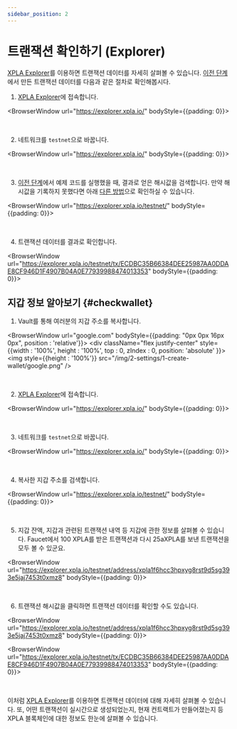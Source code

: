 ```yaml
---
sidebar_position: 2
---
```


# 트랜잭션 확인하기 (Explorer)


[XPLA Explorer](https://explorer.xpla.io/)를 이용하면 트랜잭션 데이터를 자세히 살펴볼 수 있습니다. [이전 단계](/startlearning/settings/create-testnet-transaction/send-tx)에서 만든 트랜잭션 데이터를 다음과 같은 절차로 확인해봅시다.

1. [XPLA Explorer](https://explorer.xpla.io/)에 접속합니다.

<BrowserWindow url="https://explorer.xpla.io/" bodyStyle={{padding: 0}}>
<div className="flex justify-center" style={{backgroundColor : 'hsl(240, 20%, 97%)', position : 'relative'}}>
    <VaultImgCard style={{zIndex : 1, maxWidth : "100%"}} imgSrc="/img/2-settings/2-create-testnet-transaction/check-tx-in-explorer/go-explorer.png" />
</div>
</BrowserWindow>

<br/>

2. 네트워크를 `testnet`으로 바꿉니다.

<BrowserWindow url="https://explorer.xpla.io/" bodyStyle={{padding: 0}}>
<div className="flex justify-center" style={{backgroundColor : 'hsl(240, 20%, 97%)', position : 'relative'}}>
    <VaultImgCard style={{zIndex : 1, maxWidth : "100%"}} imgSrc="/img/2-settings/2-create-testnet-transaction/check-tx-in-explorer/select-testnet.png" />
</div>
</BrowserWindow>

<br/>

3. [이전 단계](/startlearning/settings/create-testnet-transaction/send-tx)에서 예제 코드를 실행했을 때, 결과로 얻은 해시값을 검색합니다. 만약 해시값을 기록하지 못했다면 아래 [다른 방법](/startlearning/settings/create-testnet-transaction/check-tx-in-explorer#checkwallet)으로 확인하실 수 있습니다.

<BrowserWindow url="https://explorer.xpla.io/testnet/" bodyStyle={{padding: 0}}>
<div className="flex justify-center" style={{backgroundColor : 'hsl(240, 20%, 97%)', position : 'relative'}}>
    <VaultImgCard style={{zIndex : 1, maxWidth : "100%"}} imgSrc="/img/2-settings/2-create-testnet-transaction/check-tx-in-explorer/search-tx.png" />
</div>
</BrowserWindow>

<br/>

4. 트랜잭션 데이터를 결과로 확인합니다.

<BrowserWindow url="https://explorer.xpla.io/testnet/tx/ECDBC35B66384DEE25987AA0DDAE8CF946D1F4907B04A0E77939988474013353" bodyStyle={{padding: 0}}>
<div className="flex justify-center" style={{backgroundColor : 'hsl(240, 20%, 97%)', position : 'relative'}}>
    <VaultImgCard style={{zIndex : 1, maxWidth : "100%"}} imgSrc="/img/2-settings/2-create-testnet-transaction/check-tx-in-explorer/see-tx.png" />
</div>
</BrowserWindow>

## 지갑 정보 알아보기 {#checkwallet}

1. Vault를 통해 여러분의 지갑 주소를 복사합니다.

<BrowserWindow url="google.com" bodyStyle={{padding: "0px 0px 16px 0px", position : 'relative'}}>
    <div className="flex justify-center" style={{width : '100%', height : '100%', top : 0, zIndex : 0, position: 'absolute' }}>
        <img  style={{height : '100%'}} src="/img/2-settings/1-create-wallet/google.png" />
    </div>
<div className="flex justify-end" style={{zIndex : 1,position:'relative'}}>
    <VaultImgCard imgSrc="/img/2-settings/2-create-testnet-transaction/check-tx-in-explorer/copy-address.png" />
</div>
</BrowserWindow>

<br/>

2. [XPLA Explorer](https://explorer.xpla.io/)에 접속합니다.

<BrowserWindow url="https://explorer.xpla.io/" bodyStyle={{padding: 0}}>
<div className="flex justify-center" style={{backgroundColor : 'hsl(240, 20%, 97%)', position : 'relative'}}>
    <VaultImgCard style={{zIndex : 1, maxWidth : "100%"}} imgSrc="/img/2-settings/2-create-testnet-transaction/check-tx-in-explorer/go-explorer.png" />
</div>
</BrowserWindow>

<br/>

3. 네트워크를 `testnet`으로 바꿉니다.

<BrowserWindow url="https://explorer.xpla.io/" bodyStyle={{padding: 0}}>
<div className="flex justify-center" style={{backgroundColor : 'hsl(240, 20%, 97%)', position : 'relative'}}>
    <VaultImgCard style={{zIndex : 1, maxWidth : "100%"}} imgSrc="/img/2-settings/2-create-testnet-transaction/check-tx-in-explorer/select-testnet.png" />
</div>
</BrowserWindow>

<br/>

4. 복사한 지갑 주소를 검색합니다.

<BrowserWindow url="https://explorer.xpla.io/testnet/" bodyStyle={{padding: 0}}>
<div className="flex justify-center" style={{backgroundColor : 'hsl(240, 20%, 97%)', position : 'relative'}}>
    <VaultImgCard style={{zIndex : 1, maxWidth : "100%"}} imgSrc="/img/2-settings/2-create-testnet-transaction/check-tx-in-explorer/search-account.png" />
</div>
</BrowserWindow>

<br/>

5. 지갑 잔액, 지갑과 관련된 트랜잭션 내역 등 지갑에 관한 정보를 살펴볼 수 있습니다. Faucet에서 100 XPLA를 받은 트랜잭션과 다시 25aXPLA를 보낸 트랜잭션을 모두 볼 수 있군요.

<BrowserWindow url="https://explorer.xpla.io/testnet/address/xpla1f6hcc3hpxyg8rst9d5sg393e5jaj7453t0xmz8" bodyStyle={{padding: 0}}>
<div className="flex justify-center" style={{backgroundColor : 'hsl(240, 20%, 97%)', position : 'relative'}}>
    <VaultImgCard style={{zIndex : 1, maxWidth : "100%"}} imgSrc="/img/2-settings/2-create-testnet-transaction/check-tx-in-explorer/see-account.png" />
</div>
</BrowserWindow>

<br/>

6. 트랜잭션 해시값을 클릭하면 트랜잭션 데이터를 확인할 수도 있습니다.

<BrowserWindow url="https://explorer.xpla.io/testnet/address/xpla1f6hcc3hpxyg8rst9d5sg393e5jaj7453t0xmz8" bodyStyle={{padding: 0}}>
<div className="flex justify-center" style={{backgroundColor : 'hsl(240, 20%, 97%)', position : 'relative'}}>
    <VaultImgCard style={{zIndex : 1, maxWidth : "100%"}} imgSrc="/img/2-settings/2-create-testnet-transaction/check-tx-in-explorer/click-tx.png" />
</div>
</BrowserWindow>

<BrowserWindow url="https://explorer.xpla.io/testnet/tx/ECDBC35B66384DEE25987AA0DDAE8CF946D1F4907B04A0E77939988474013353" bodyStyle={{padding: 0}}>
<div className="flex justify-center" style={{backgroundColor : 'hsl(240, 20%, 97%)', position : 'relative'}}>
    <VaultImgCard style={{zIndex : 1, maxWidth : "100%"}} imgSrc="/img/2-settings/2-create-testnet-transaction/check-tx-in-explorer/see-tx.png" />
</div>
</BrowserWindow>

<br/>

이처럼 [XPLA Explorer](https://explorer.xpla.io/)를 이용하면 트랜잭션 데이터에 대해 자세히 살펴볼 수 있습니다. 또, 어떤 트랜잭션이 실시간으로 생성되었는지, 현재 컨트랙트가 만들어졌는지 등 XPLA 블록체인에 대한 정보도 한눈에 살펴볼 수 있습니다. 
